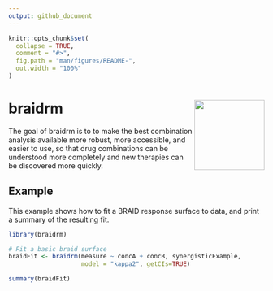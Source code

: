 ```yaml
---
output: github_document
---
```


<!-- README.md is generated from README.Rmd. Please edit that file -->

```r
knitr::opts_chunk$set(
  collapse = TRUE,
  comment = "#>",
  fig.path = "man/figures/README-",
  out.width = "100%"
)
```

# braidrm <img src="man/figures/logo.png" align="right" height="138" alt="" />

<!-- badges: start -->
<!-- badges: end -->

The goal of braidrm is to to make the best combination analysis available more
robust, more accessible, and easier to use, so that drug combinations can be
understood more completely and new therapies can be discovered more quickly.

## Example

This example shows how to fit a BRAID response surface to data, and print a 
summary of the resulting fit.

```r
library(braidrm)

# Fit a basic braid surface
braidFit <- braidrm(measure ~ concA + concB, synergisticExample,
					model = "kappa2", getCIs=TRUE)

summary(braidFit)
```


